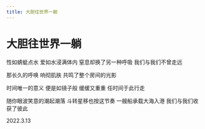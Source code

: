 ```yaml
---
title: 大胆往世界一躺
---
```


<div style={{ textAlign: "center" }}>

# 大胆往世界一躺

<div style={{ whiteSpace: "pre-line"}}>

性如蜻蜓点水
爱如水浸满体内
窒息却换了另一种呼吸
我们与我们不曾走远

那长久的呼唤
响彻肌肤
共鸣了整个房间的光影

时间唯一的意义
便是如镜子般
缓缓又重重
任时间于此行走

随你眼波笑意的潮起潮落
斗转星移也按这节奏
一艘船承载大海入港
我们与我们收获了彼此

2022.3.13

</div>
</div>
